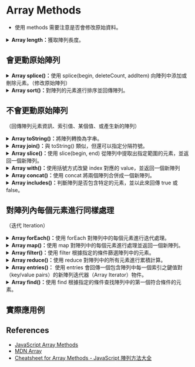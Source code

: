 # Array Methods

- 使用 methods 需要注意是否會修改原始資料。

<details>
  <summary>
    <b>Array length：</b>獲取陣列長度。
  </summary>

```js
const fruits = ["Banana", "Orange", "Apple", "Mango"];
let size = fruits.length;
console.log(size); // 4
```

</details>

## 會更動原始陣列

<details>
  <summary><b>Array splice()：</b>使用 splice(begin, deleteCount, addItem) 向陣列中添加或刪除元素。（修改原始陣列）</summary>

- begin : 起始 index 若為-1 則代表從倒數第一個開始算
- deleteCount : 要刪除的個數
- addItem: 要添加的元素

```js
const months = ["Jan", "March", "April", "June"];
months.splice(1, 0, "Feb");
// Inserts at index 1
console.log(months);
// Expected output: Array ["Jan", "Feb", "March", "April", "June"]

months.splice(4, 1, "May");
// Replaces 1 element at index 4
console.log(months);
// Expected output: Array ["Jan", "Feb", "March", "April", "May"]
```

</details>

<details>
  <summary><b>Array sort()：</b>對陣列的元素進行排序並回傳陣列。</summary>

```js
array.sort(compareFunction);
```

```js
const months = ["March", "Jan", "Feb", "Dec"];
months.sort();
console.log(months);
// Expected output: Array ["Dec", "Feb", "Jan", "March"]

const array1 = [1, 30, 4, 21, 100000];
array1.sort();
console.log(array1);
// Expected output: Array [1, 100000, 21, 30, 4]
```

```js filename="升冪"
var numbers = [4, 2, 5, 1, 3];
numbers.sort(function (a, b) {
  return a - b;
});
console.log(numbers);

// [1, 2, 3, 4, 5]
```

```js filename="升冪"
var numbers = [4, 2, 5, 1, 3];
numbers.sort(function (a, b) {
  return b - a;
});
console.log(numbers);

// [ 5, 4, 3, 2, 1 ]
```

</details>

## 不會更動原始陣列

（回傳陣列元素資訊、索引值、某個值、或產生新的陣列）

<details>
  <summary><b>Array toString()：</b>將陣列轉換為字串。</summary>

```js
const array1 = [1, 2, "a", "1a"];

console.log(array1.toString());
// Expected output: "1,2,a,1a"
```

</details>

<details>
  <summary><b>Array join()：</b>與 toString() 類似，但還可以指定分隔符號。</summary>

```js
const elements = ["Fire", "Air", "Water"];

console.log(elements.join());
// Expected output: "Fire,Air,Water"

console.log(elements.join(""));
// Expected output: "FireAirWater"

console.log(elements.join("-"));
// Expected output: "Fire-Air-Water"
```

</details>

<details>
  <summary><b>Array slice()：</b>使用 slice(begin, end) 從陣列中提取出指定範圍的元素，並返回一個新陣列。</summary>

```js
const animals = ["ant", "bison", "camel", "duck", "elephant"];

console.log(animals.slice(2));
// Expected output: Array ["camel", "duck", "elephant"]

console.log(animals.slice(2, 4));
// Expected output: Array ["camel", "duck"]

console.log(animals.slice(1, 5));
// Expected output: Array ["bison", "camel", "duck", "elephant"]

console.log(animals.slice(-2));
// Expected output: Array ["duck", "elephant"]

console.log(animals.slice(2, -1));
// Expected output: Array ["camel", "duck"]

console.log(animals.slice());
// Expected output: Array ["ant", "bison", "camel", "duck", "elephant"]
```

</details>

<details>
  <summary><b>Array with()：</b>使用括號方式改變 index 對應的 value，並返回一個新陣列</summary>

```js
array.with(index, value);
```

```js
const arr = [1, 2, 3, 4, 5];
console.log(arr.with(2, 6)); // [1, 2, 6, 4, 5]
console.log(arr); // [1, 2, 3, 4, 5]
```

</details>

<details>
  <summary><b>Array concat()：</b>使用 concat 將兩個陣列合併成一個新陣列。</summary>

```js
const num1 = [1, 2, 3];
const num2 = [4, 5, 6];
const num3 = [7, 8, 9];

const numbers = num1.concat(num2, num3);

console.log(numbers);
// results in [1, 2, 3, 4, 5, 6, 7, 8, 9]
```

</details>

<details>
  <summary><b>Array includes()：</b>判斷陣列是否包含特定的元素，並以此來回傳 true 或 false。</summary>

```js
const array1 = [1, 2, 3];

console.log(array1.includes(2));
// Expected output: true

const pets = ["cat", "dog", "bat"];

console.log(pets.includes("cat"));
// Expected output: true

console.log(pets.includes("at"));
// Expected output: false
```

</details>

## 對陣列內每個元素進行同樣處理

（迭代 Iteration）

<details>
  <summary><b>Array forEach()：</b>使用 forEach 對陣列中的每個元素進行迭代處理。</summary>

```js
forEach(callbackFn);
forEach(callbackFn, thisArg);
```

```js
const array1 = ["a", "b", "c"];

array1.forEach((element) => console.log(element));

// Expected output: "a"
// Expected output: "b"
// Expected output: "c"
```

</details>

<details>
  <summary><b>Array map()：</b>使用 map 對陣列中的每個元素進行處理並返回一個新陣列。</summary>

```js
map(callbackFn);
map(callbackFn, thisArg);
```

```js
const array1 = [1, 4, 9, 16];

// Pass a function to map
const map1 = array1.map((x) => x * 2);

console.log(map1);
// Expected output: Array [2, 8, 18, 32]
```

```js
const kvArray = [
  { key: 1, value: 10 },
  { key: 2, value: 20 },
  { key: 3, value: 30 },
];

const reformattedArray = kvArray.map(({ key, value }) => ({ [key]: value }));

console.log(reformattedArray); // [{ 1: 10 }, { 2: 20 }, { 3: 30 }]
console.log(kvArray);
// [
//   { key: 1, value: 10 },
//   { key: 2, value: 20 },
//   { key: 3, value: 30 }
// ]
```

</details>
<details>
  <summary><b>Array filter()：</b>使用 filter 根據指定的條件篩選陣列中的元素。</summary>

```js filename="找出質數"
const array = [-3, -2, -1, 0, 1, 2, 3, 4, 5, 6, 7, 8, 9, 10, 11, 12, 13];

function isPrime(num) {
  for (let i = 2; num > i; i++) {
    if (num % i === 0) {
      return false;
    }
  }
  return num > 1;
}

console.log(array.filter(isPrime)); // [2, 3, 5, 7, 11, 13]
```

```js filename="分類存款、取款"
const movements = [200, 450, -400, 3000, -650, -130, 70, 1300];

const deposits = movements.filter((mov) => mov > 0);
console.log(deposits); // [ 200, 450, 3000, 70, 1300 ]

const withdrawals = movements.filter((mov) => mov < 0);
console.log(withdrawals); // [ -400, -650, -130 ]
```

</details>
<details>
  <summary><b>Array reduce()：</b>使用 reduce 對陣列中的所有元素進行累積計算。</summary>

`arr.reduce(callback[accumulator, currentValue, currentIndex, array], initialValue)`

- **callback：** 用於處理陣列中每個元素的函式，可傳入四個參數：

  **1. accumulator：** 用來累積回呼函式回傳值的累加器（accumulator）或 initialValue（若有提供的話，詳如下敘）。累加器是上一次呼叫後，所回傳的累加數值。(like a snow ball)

  **2. currentValue：** 原陣列目前所迭代處理中的元素。

  **3. currentIndex (選擇性)：** 原陣列目前所迭代處理中的元素之索引。若有傳入 initialValue，則由索引 0 之元素開始，若無則自索引 1 之元素開始。

  **4. array (選擇性)：** 呼叫 reduce() 方法的陣列。

  - **initialValue (選擇性)：** 於第一次呼叫 callback 時要傳入的累加器初始值。若沒有提供初始值，則原陣列的第一個元素將會被當作初始的累加器。假如於一個空陣列呼叫 reduce() 方法且沒有提供累加器初始值，將會發生錯誤。

```js
const array1 = [1, 2, 3, 4];

// 0 + 1 + 2 + 3 + 4
const initialValue = 0;
const sumWithInitial = array1.reduce(
  (accumulator, currentValue) => accumulator + currentValue,
  initialValue
);

console.log(sumWithInitial);
// Expected output: 10
```

```js filename="帳戶餘額"
const movements = [200, 450, -400, 3000, -650, -130, 70, 1300];

const balance = movements.reduce((acc, cur, i) => {
  console.log(`Iteration ${i}: ${acc}`);
  return acc + cur;
}, 0);

console.log(balance);
```

</details>

<details>
  <summary><b>Array entries()：</b> 使用 entries 會回傳一個包含陣列中每一個索引之鍵值對（key/value pairs）的新陣列迭代器（Array Iterator）物件。</summary>

```js
var a = ["a", "b", "c"];
var iterator = a.entries();

for (let e of iterator) {
  console.log(e);
}
// [0, 'a']
// [1, 'b']
// [2, 'c']
```

</details>

<details>
  <summary><b>Array find()：</b>使用 find 根據指定的條件查找陣列中的第一個符合條件的元素。</summary>

```js
const inventory = [
  { name: "apples", quantity: 2 },
  { name: "bananas", quantity: 0 },
  { name: "cherries", quantity: 5 },
];

function isCherries(fruit) {
  return fruit.name === "cherries";
}

console.log(inventory.find(isCherries));
// { name: 'cherries', quantity: 5 }
```

</details>

## 實際應用例

###

## References

- [JavaScript Array Methods](https://www.w3schools.com/js/js_array_methods.asp)
- [MDN Array](https://developer.mozilla.org/en-US/docs/Web/JavaScript/Reference/Global_Objects/Array)
- [Cheatsheet for Array Methods - JavaScript 陣列方法大全](https://w3c.hexschool.com/blog/6594e4ff)
